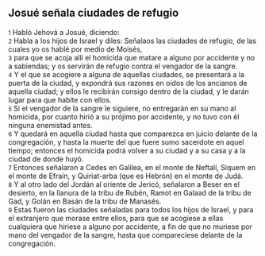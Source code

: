 == Josué señala ciudades de refugio ==

{{anchor|1}} <small>1</small> Habló Jehová a Josué, diciendo:<br>
{{anchor|2}} <small>2</small> Habla a los hijos de Israel y diles: Señalaos las ciudades de refugio, de las cuales yo os hablé por medio de Moisés,<br>
{{anchor|3}} <small>3</small> para que se acoja allí el homicida que matare a alguno por accidente y no a sabiendas; y os servirán de refugio contra el vengador de la sangre.<br>
{{anchor|4}} <small>4</small> Y el que se acogiere a alguna de aquellas ciudades, se presentará a la puerta de la ciudad, y expondrá sus razones en oídos de los ancianos de aquella ciudad; y ellos le recibirán consigo dentro de la ciudad, y le darán lugar para que habite con ellos.<br>
{{anchor|5}} <small>5</small> Si el vengador de la sangre le siguiere, no entregarán en su mano al homicida, por cuanto hirió a su prójimo por accidente, y no tuvo con él ninguna enemistad antes.<br>
{{anchor|6}} <small>6</small> Y quedará en aquella ciudad hasta que comparezca en juicio delante de la congregación, y hasta la muerte del que fuere sumo sacerdote en aquel tiempo; entonces el homicida podrá volver a su ciudad y a su casa y a la ciudad de donde huyó.<br>
{{anchor|7}} <small>7</small> Entonces señalaron a Cedes en Galilea, en el monte de Neftalí, Siquem en el monte de Efraín, y Quiriat-arba (que es Hebrón) en el monte de Judá.<br>
{{anchor|8}} <small>8</small> Y al otro lado del Jordán al oriente de Jericó, señalaron a Beser en el desierto, en la llanura de la tribu de Rubén, Ramot en Galaad de la tribu de Gad, y Golán en Basán de la tribu de Manasés.<br>
{{anchor|9}} <small>9</small> Estas fueron las ciudades señaladas para todos los hijos de Israel, y para el extranjero que morase entre ellos, para que se acogiese a ellas cualquiera que hiriese a alguno por accidente, a fin de que no muriese por mano del vengador de la sangre, hasta que compareciese delante de la congregación.<br>
